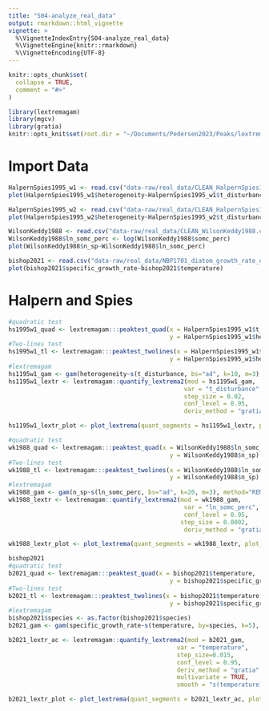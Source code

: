 ```yaml
---
title: "S04-analyze_real_data"
output: rmarkdown::html_vignette
vignette: >
  %\VignetteIndexEntry{S04-analyze_real_data}
  %\VignetteEngine{knitr::rmarkdown}
  %\VignetteEncoding{UTF-8}
---
```


```r
knitr::opts_chunk$set(
  collapse = TRUE,
  comment = "#>"
)
```

```r
library(lextremagam)
library(mgcv)
library(gratia)
knitr::opts_knit$set(root.dir = "~/Documents/Pedersen2023/Peaks/lextremagam")
```

# Import Data ####
```r
HalpernSpies1995_w1 <- read.csv("data-raw/real_data/CLEAN_HalpernSpies1995_Fig1d_w1.csv")
plot(HalpernSpies1995_w1$heterogeneity~HalpernSpies1995_w1$t_disturbance)

HalpernSpies1995_w2 <- read.csv("data-raw/real_data/CLEAN_HalpernSpies1995_Fig1d_w2.csv")
plot(HalpernSpies1995_w2$heterogeneity~HalpernSpies1995_w2$t_disturbance)

WilsonKeddy1988 <- read.csv("data-raw/real_data/CLEAN_WilsonKeddy1988.csv")
WilsonKeddy1988$ln_somc_perc <- log(WilsonKeddy1988$somc_perc)
plot(WilsonKeddy1988$n_sp~WilsonKeddy1988$ln_somc_perc)

bishop2021 <- read.csv("data-raw/real_data/NBP1701_diatom_growth_rate_data_Award1543245_20220627.csv")
plot(bishop2021$specific_growth_rate~bishop2021$temperature)
```
# Halpern and Spies ####
```r
#quadratic test
hs1995w1_quad <- lextremagam:::peaktest_quad(x = HalpernSpies1995_w1$t_disturbance, 
                                             y = HalpernSpies1995_w1$heterogeneity)
#Two-lines test
hs1995w1_tl <- lextremagam:::peaktest_twolines(x = HalpernSpies1995_w1$t_disturbance, 
                                             y = HalpernSpies1995_w1$heterogeneity)
#lextremagam
hs1195w1_gam <- gam(heterogeneity~s(t_disturbance, bs="ad", k=10, m=3), method="REML", data=HalpernSpies1995_w1)
hs1195w1_lextr <- lextremagam::quantify_lextrema2(mod = hs1195w1_gam, 
                                                 var = "t_disturbance", 
                                                 step_size = 0.02, 
                                                 conf_level = 0.95, 
                                                 deriv_method = "gratia")

hs1195w1_lextr_plot <- plot_lextrema(quant_segments = hs1195w1_lextr, plot_deriv = TRUE)


```

```r
#quadratic test
wk1988_quad <- lextremagam:::peaktest_quad(x = WilsonKeddy1988$ln_somc_perc, 
                                             y = WilsonKeddy1988$n_sp)
#Two-lines test
wk1988_tl <- lextremagam:::peaktest_twolines(x = WilsonKeddy1988$ln_somc_perc, 
                                             y = WilsonKeddy1988$n_sp)
#lextremagam
wk1988_gam <- gam(n_sp~s(ln_somc_perc, bs="ad", k=20, m=3), method="REML", data=WilsonKeddy1988, family=nb)
wk1988_lextr <- lextremagam::quantify_lextrema2(mod = wk1988_gam, 
                                                 var = "ln_somc_perc", 
                                                 conf_level = 0.95, 
                                                step_size = 0.0002,
                                                 deriv_method = "gratia")

wk1988_lextr_plot <- plot_lextrema(quant_segments = wk1988_lextr, plot_deriv = TRUE)
```

```r

bishop2021
#quadratic test
b2021_quad <- lextremagam:::peaktest_quad(x = bishop2021$temperature, 
                                             y = bishop2021$specific_growth_rate)
#Two-lines test
b2021_tl <- lextremagam:::peaktest_twolines(x = bishop2021$temperature, 
                                             y = bishop2021$specific_growth_rate)
#lextremagam
bishop2021$species <- as.factor(bishop2021$species)
b2021_gam <- gam(specific_growth_rate~s(temperature, by=species, k=5), method="REML", data=bishop2021)

b2021_lextr_ac <- lextremagam::quantify_lextrema2(mod = b2021_gam, 
                                               var = "temperature", 
                                               step_size=0.015,
                                               conf_level = 0.95, 
                                               deriv_method = "gratia", 
                                               multivariate = TRUE, 
                                               smooth = "s(temperature):speciesActinocyclus curvatulus")

b2021_lextr_plot <- plot_lextrema(quant_segments = b2021_lextr_ac, plot_deriv = TRUE)


```

```r

```
